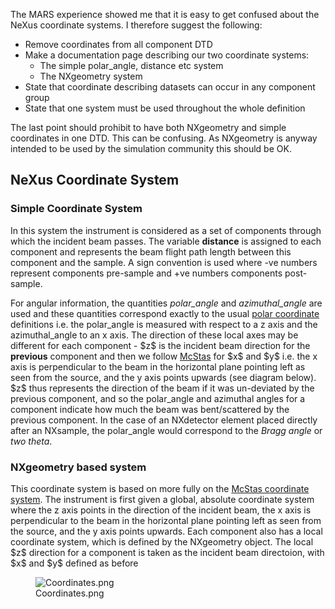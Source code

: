 The MARS experience showed me that it is easy to get confused about the NeXus coordinate systems. I therefore suggest the following:

*Remove coordinates from all component DTD
*Make a documentation page describing our two coordinate systems:
**The simple polar_angle, distance etc system
**The NXgeometry system
*State that coordinate describing datasets can occur in any component group
*State that one system must be used throughout the whole definition

The last point should prohibit to have both NXgeometry and simple coordinates in one DTD. This can be
confusing. As NXgeometry is anyway intended to be used by the simulation community this should be OK.

==NeXus Coordinate System==

===Simple Coordinate System===
In this system the instrument is considered as a set of components through which the incident beam passes. The variable '''distance''' is assigned to each component and represents the beam flight path length between this component and the sample. A sign convention is used where -ve numbers represent components pre-sample and +ve numbers components post-sample. 

For angular information, the quantities ''polar_angle'' and ''azimuthal_angle'' are used and these quantities correspond exactly to the usual [http://en.wikipedia.org/wiki/Polar_coordinates polar coordinate] definitions i.e. the polar_angle is measured with respect to a z axis and the azimuthal_angle to an x axis. The direction of these local axes may be different for each component - $z$ is the incident beam direction for the '''previous''' component and then we follow [http://mcstas.risoe.dk/ McStas] for $x$ and $y$ i.e. the x axis is perpendicular to the beam in the horizontal plane pointing left as seen from the source, and the y axis points upwards (see diagram below). $z$ thus represents the direction of the beam if it was un-deviated by the previous component, and so the polar_angle and azimuthal angles for a component indicate how much the beam was bent/scattered by the previous component.
In the case of an NXdetector element placed directly after an NXsample, the polar_angle would correspond to the ''Bragg angle'' or ''two theta''. 

===NXgeometry based system===
 
This coordinate system is based on more fully on the [http://mcstas.risoe.dk/ McStas coordinate system]. The instrument is first given a global, absolute coordinate system where the z axis points in the direction of the incident beam, the x axis is perpendicular to the beam in the horizontal plane pointing left as seen from the source, and the y axis points upwards. Each component also has a local coordinate system, which is defined by the NXgeometry object. The local $z$ direction for a component is taken as the incident beam directoion, with $x$ and $y$ defined as before 

[[Image:Coordinates.png]]